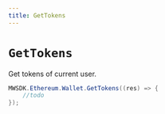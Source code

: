 ```yaml
---
title: GetTokens
---
```


# `GetTokens`

Get tokens of current user.
```csharp
MWSDK.Ethereum.Wallet.GetTokens((res) => {
    //todo
});
```